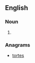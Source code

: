 {{also|Otters}}

==English==

===Noun===
{{head|en|noun plural form}}

# {{plural of|otter|lang=en}}

===Anagrams===
* [[tortes#English|tortes]]